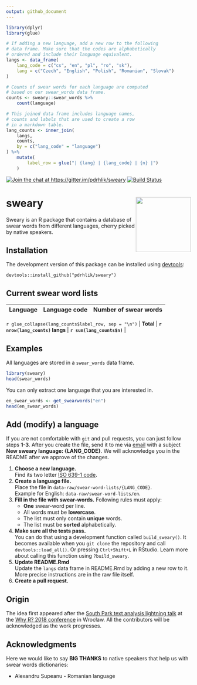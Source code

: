 ```yaml
---
output: github_document
---
```


<!-- README.md is generated from README.Rmd. Please edit this file. -->

```r
library(dplyr)
library(glue)

# If adding a new language, add a new row to the following
# data frame. Make sure that the codes are alphabetically
# ordered and include their language equivalent.
langs <- data_frame(
	lang_code = c("cs", "en", "pl", "ro", "sk"),
	lang = c("Czech", "English", "Polish", "Romanian", "Slovak")
)

# Counts of swear words for each language are computed
# based on our swear_words data frame.
counts <- sweary::swear_words %>%
	count(language)

# This joined data frame includes language names,
# counts and labels that are used to create a row
# in a markdown table.
lang_counts <- inner_join(
	langs,
	counts,
	by = c("lang_code" = "language")
) %>%
	mutate(
		label_row = glue("| {lang} | {lang_code} | {n} |")
	)
```

[![Join the chat at https://gitter.im/pdrhlik/sweary](https://badges.gitter.im/Join%20Chat.svg)](https://gitter.im/swearyr)
[![Build Status](https://travis-ci.org/pdrhlik/sweary.svg?branch=master)](https://travis-ci.org/pdrhlik/sweary)

# sweary <img src="sticker/sweary-sticker.png" align="right" width="150" />

Sweary is an R package that contains a database of swear words from different languages, cherry picked by native speakers.

## Installation

The development version of this package can be installed using [devtools](https://github.com/r-lib/devtools):

```
devtools::install_github("pdrhlik/sweary")
```

## Current swear word lists

| Language      | Language code | Number of swear words |
| ------------- | ------------- | --------------------- |
`r glue_collapse(lang_counts$label_row, sep = "\n")`
| **Total**     | **`r nrow(lang_counts)` langs**   | **`r sum(lang_counts$n)`**               |

## Examples

All languages are stored in a `swear_words` data frame.

```r
library(sweary)
head(swear_words)
```

You can only extract one language that you are interested in.

```r
en_swear_words <- get_swearwords("en")
head(en_swear_words)
```

## Add (modify) a language

If you are not comfortable with `git` and pull requests, you can just follow steps **1-3**. After you create the file, send it to me via [email](mailto:patrik.drhlik@gmail.com) with a subject **New sweary language: {LANG_CODE}**. We will acknowledge you in the README after we approve of the changes.

1. **Choose a new language.**\
    Find its two letter [ISO 639-1 code](https://en.wikipedia.org/wiki/List_of_ISO_639-1_codes).
2. **Create a language file.**\
    Place the file in `data-raw/swear-word-lists/{LANG_CODE}`.\
    Example for English: `data-raw/swear-word-lists/en`.
3. **Fill in the file with swear-words.** Following rules must apply:
    + **One** swear-word per line.
    + All words must be **lowercase**.
    + The list must only contain **unique** words.
    + The list must be **sorted** alphabetically.
4. **Make sure all the tests pass.**\
    You can do that using a development function called `build_sweary()`. It becomes available when you `git clone` the repository and call `devtools::load_all()`. Or pressing `Ctrl+Shift+L` in RStudio. Learn more about calling this function using `?build_sweary`.
5. **Update README.Rmd**\
    Update the `langs` data frame in README.Rmd by adding a new row to it. More precise instructions are in the raw file itself.
6. **Create a pull request.**

## Origin

The idea first appeared after the [South Park text analysis lightning talk](https://github.com/pdrhlik/southparktalk-whyr2018) at the [Why R? 2018 conference](http://whyr2018.pl/) in Wrocław. All the contributors will be acknowledged as the work progresses.

## Acknowledgments

Here we would like to say **BIG THANKS** to native speakers that help us with swear words dictionaries:

* Alexandru Supeanu - Romanian language